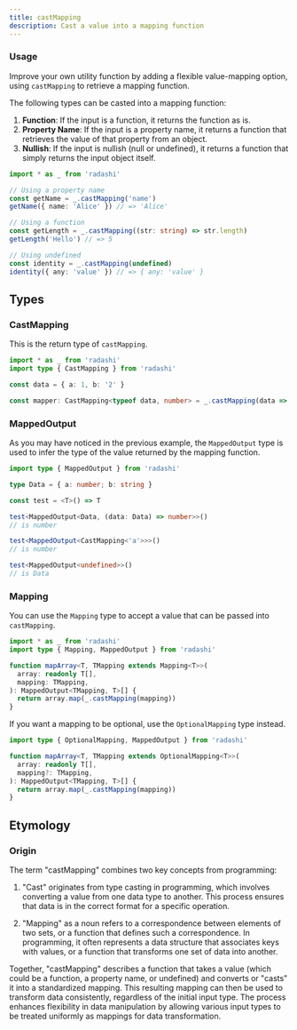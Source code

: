 ```yaml
---
title: castMapping
description: Cast a value into a mapping function
---
```


### Usage

Improve your own utility function by adding a flexible value-mapping option, using `castMapping` to retrieve a mapping function.

The following types can be casted into a mapping function:

1. **Function**: If the input is a function, it returns the function as is.
2. **Property Name**: If the input is a property name, it returns a function that retrieves the value of that property from an object.
3. **Nullish**: If the input is nullish (null or undefined), it returns a function that simply returns the input object itself.

```ts
import * as _ from 'radashi'

// Using a property name
const getName = _.castMapping('name')
getName({ name: 'Alice' }) // => 'Alice'

// Using a function
const getLength = _.castMapping((str: string) => str.length)
getLength('Hello') // => 5

// Using undefined
const identity = _.castMapping(undefined)
identity({ any: 'value' }) // => { any: 'value' }
```

## Types

### CastMapping

This is the return type of `castMapping`.

```ts
import * as _ from 'radashi'
import type { CastMapping } from 'radashi'

const data = { a: 1, b: '2' }

const mapper: CastMapping<typeof data, number> = _.castMapping(data => data.a)
```

### MappedOutput

As you may have noticed in the previous example, the `MappedOutput` type is used to infer the type of the value returned by the mapping function.

```ts
import type { MappedOutput } from 'radashi'

type Data = { a: number; b: string }

const test = <T>() => T

test<MappedOutput<Data, (data: Data) => number>>()
// is number

test<MappedOutput<CastMapping<'a'>>>()
// is number

test<MappedOutput<undefined>>()
// is Data
```

### Mapping

You can use the `Mapping` type to accept a value that can be passed into `castMapping`.

```ts
import * as _ from 'radashi'
import type { Mapping, MappedOutput } from 'radashi'

function mapArray<T, TMapping extends Mapping<T>>(
  array: readonly T[],
  mapping: TMapping,
): MappedOutput<TMapping, T>[] {
  return array.map(_.castMapping(mapping))
}
```

If you want a mapping to be optional, use the `OptionalMapping` type instead.

```ts
import type { OptionalMapping, MappedOutput } from 'radashi'

function mapArray<T, TMapping extends OptionalMapping<T>>(
  array: readonly T[],
  mapping?: TMapping,
): MappedOutput<TMapping, T>[] {
  return array.map(_.castMapping(mapping))
}
```

## Etymology

### Origin

The term "castMapping" combines two key concepts from programming:

1. "Cast" originates from type casting in programming, which involves converting a value from one data type to another. This process ensures that data is in the correct format for a specific operation.

2. "Mapping" as a noun refers to a correspondence between elements of two sets, or a function that defines such a correspondence. In programming, it often represents a data structure that associates keys with values, or a function that transforms one set of data into another.

Together, "castMapping" describes a function that takes a value (which could be a function, a property name, or undefined) and converts or "casts" it into a standardized mapping. This resulting mapping can then be used to transform data consistently, regardless of the initial input type. The process enhances flexibility in data manipulation by allowing various input types to be treated uniformly as mappings for data transformation.
